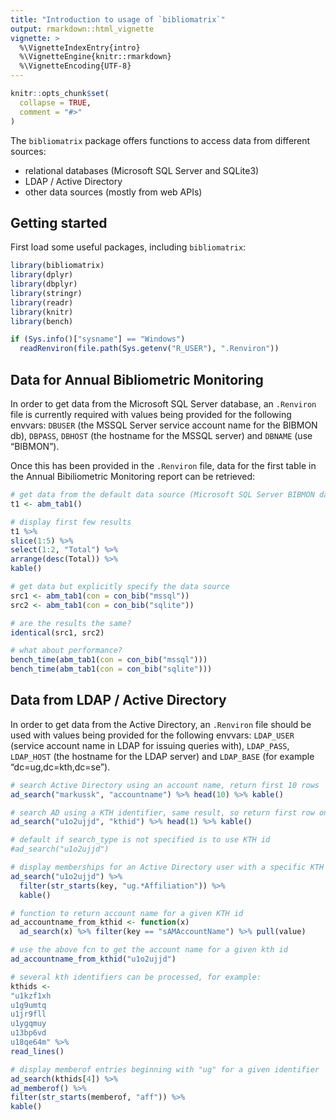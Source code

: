 ```yaml
---
title: "Introduction to usage of `bibliomatrix`"
output: rmarkdown::html_vignette
vignette: >
  %\VignetteIndexEntry{intro}
  %\VignetteEngine{knitr::rmarkdown}
  %\VignetteEncoding{UTF-8}
---
```


```r
knitr::opts_chunk$set(
  collapse = TRUE,
  comment = "#>"
)
```

The `bibliomatrix` package offers functions to access data from different sources:

- relational databases (Microsoft SQL Server and SQLite3)
- LDAP / Active Directory
- other data sources (mostly from web APIs)

## Getting started

First load some useful packages, including `bibliomatrix`:


```r
library(bibliomatrix)
library(dplyr)
library(dbplyr)
library(stringr)
library(readr)
library(knitr)
library(bench)

if (Sys.info()["sysname"] == "Windows") 
  readRenviron(file.path(Sys.getenv("R_USER"), ".Renviron"))
```

## Data for Annual Bibliometric Monitoring

In order to get data from the Microsoft SQL Server database, an `.Renviron` file is currently required with values being provided for the following envvars: `DBUSER` (the MSSQL Server service account name for the BIBMON db), `DBPASS`, `DBHOST` (the hostname for the MSSQL server) and `DBNAME` (use "BIBMON").

Once this has been provided in the `.Renviron` file, data for the first table in the Annual Bibiliometric Monitoring report can be retrieved:

```r

# get data from the default data source (Microsoft SQL Server BIBMON database)
t1 <- abm_tab1()

# display first few results
t1 %>% 
slice(1:5) %>% 
select(1:2, "Total") %>% 
arrange(desc(Total)) %>% 
kable()

# get data but explicitly specify the data source 
src1 <- abm_tab1(con = con_bib("mssql"))
src2 <- abm_tab1(con = con_bib("sqlite"))

# are the results the same?
identical(src1, src2)

# what about performance?
bench_time(abm_tab1(con = con_bib("mssql")))
bench_time(abm_tab1(con = con_bib("sqlite")))

```

## Data from LDAP / Active Directory

In order to get data from the Active Directory, an `.Renviron` file should be used with values being provided for the following envvars: `LDAP_USER` (service account name in LDAP for issuing queries with), `LDAP_PASS`, `LDAP_HOST` (the hostname for the LDAP server) and `LDAP_BASE` (for example "dc=ug,dc=kth,dc=se").

```r
# search Active Directory using an account name, return first 10 rows
ad_search("markussk", "accountname") %>% head(10) %>% kable()

# search AD using a KTH identifier, same result, so return first row only
ad_search("u1o2ujjd", "kthid") %>% head(1) %>% kable()

# default if search_type is not specified is to use KTH id
#ad_search("u1o2ujjd")

# display memberships for an Active Directory user with a specific KTH id
ad_search("u1o2ujjd") %>% 
  filter(str_starts(key, "ug.*Affiliation")) %>% 
  kable() 

# function to return account name for a given KTH id
ad_accountname_from_kthid <- function(x)
  ad_search(x) %>% filter(key == "sAMAccountName") %>% pull(value)

# use the above fcn to get the account name for a given kth id
ad_accountname_from_kthid("u1o2ujjd")

# several kth identifiers can be processed, for example:
kthids <- 
"u1kzf1xh
u1g9umtq
u1jr9fll 
u1ygqmuy
u13bp6vd
u18qe64m" %>% 
read_lines()

# display memberof entries beginning with "ug" for a given identifier
ad_search(kthids[4]) %>% 
ad_memberof() %>% 
filter(str_starts(memberof, "aff")) %>%
kable()

```

